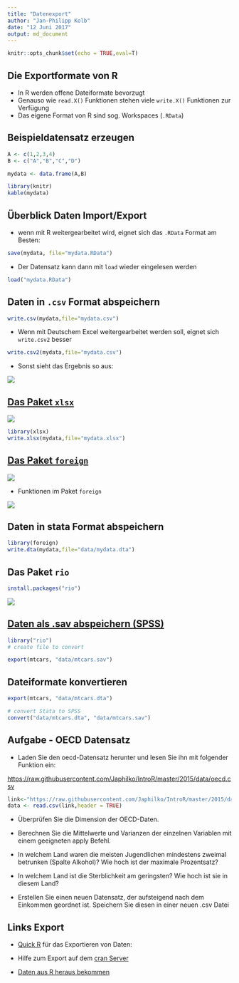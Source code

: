 ```yaml
---
title: "Datenexport"
author: "Jan-Philipp Kolb"
date: "12 Juni 2017"
output: md_document
---
```


```r
knitr::opts_chunk$set(echo = TRUE,eval=T)
```

## Die Exportformate von R

-  In R werden offene Dateiformate bevorzugt
-  Genauso wie `read.X()` Funktionen stehen viele `write.X()` Funktionen zur Verfügung
-  Das eigene Format von R sind sog. Workspaces (`.RData`)

## Beispieldatensatz erzeugen

```r
A <- c(1,2,3,4)
B <- c("A","B","C","D")

mydata <- data.frame(A,B)
```


```r
library(knitr)
kable(mydata)
```



## Überblick Daten Import/Export

- wenn mit R weitergearbeitet wird, eignet sich das `.RData` Format am Besten:

```r
save(mydata, file="mydata.RData")
```

- Der Datensatz kann dann mit `load` wieder eingelesen werden

```r
load("mydata.RData")
```


## Daten in `.csv` Format abspeichern

```r
write.csv(mydata,file="mydata.csv") 
```

- Wenn mit Deutschem Excel weitergearbeitet werden soll, eignet sich  `write.csv2` besser

```r
write.csv2(mydata,file="mydata.csv") 
```

- Sonst sieht das Ergebnis so aus:

![](https://github.com/Japhilko/RInterfaces/raw/master/slides/figure/csvDeutsch.PNG)

## [Das Paket `xlsx`](http://www.sthda.com/english/wiki/r-xlsx-package-a-quick-start-guide-to-manipulate-excel-files-in-r#read-an-excel-file)

![](https://github.com/Japhilko/RInterfaces/raw/master/slides/figure/sthda.PNG)


```r
library(xlsx)
write.xlsx(mydata,file="mydata.xlsx") 
```

## [Das Paket `foreign`](https://www.r-bloggers.com/readingwriting-stata-dta-files-with-foreign/)

![](https://github.com/Japhilko/RInterfaces/raw/master/slides/figure/isRstata.PNG)

- Funktionen im Paket `foreign`

![](https://github.com/Japhilko/RInterfaces/raw/master/slides/figure/Funktionenforeign.PNG)


## Daten in stata Format abspeichern

```r
library(foreign)
write.dta(mydata,file="data/mydata.dta") 
```

## Das Paket `rio`

```r
install.packages("rio")
```

![](https://github.com/Japhilko/RInterfaces/raw/master/slides/figure/ImportExport.PNG)

## [Daten als .sav abspeichern (SPSS)](https://cran.r-project.org/web/packages/rio/vignettes/rio.html)

```r
library("rio")
# create file to convert

export(mtcars, "data/mtcars.sav")
```


## Dateiformate konvertieren

```r
export(mtcars, "data/mtcars.dta")

# convert Stata to SPSS
convert("data/mtcars.dta", "data/mtcars.sav")
```

## Aufgabe - OECD Datensatz 

- Laden Sie den oecd-Datensatz herunter und lesen Sie ihn mit folgender Funktion ein:

<https://raw.githubusercontent.com/Japhilko/IntroR/master/2015/data/oecd.csv>

```r
link<-"https://raw.githubusercontent.com/Japhilko/IntroR/master/2015/data/oecd.csv" 
data <- read.csv(link,header = TRUE)
```


- Überprüfen Sie die Dimension der OECD-Daten.

- Berechnen Sie die Mittelwerte und Varianzen der einzelnen Variablen mit einem geeigneten apply Befehl.

- In welchem Land waren die meisten Jugendlichen mindestens zweimal betrunken (Spalte Alkohol)? Wie hoch ist der maximale Prozentsatz?

- In welchem Land ist die Sterblichkeit am geringsten? Wie hoch ist sie in diesem Land?

- Erstellen Sie einen neuen Datensatz, der aufsteigend nach dem Einkommen geordnet ist. Speichern Sie diesen in einer neuen .csv Datei


## Links Export

- [Quick R](http://www.statmethods.net/input/exportingdata.html) für das Exportieren von Daten:

- Hilfe zum Export auf dem [cran Server](http://cran.r-project.org/doc/manuals/r-release/R-data.pdf)

- [Daten aus R heraus bekommen](https://www.stat.ubc.ca/~jenny/STAT545A/block05_getNumbersOut.html)

